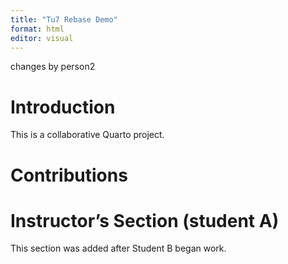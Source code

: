 ```yaml
---
title: "Tu7 Rebase Demo"
format: html
editor: visual
---
```



changes by person2

# Introduction

This is a collaborative Quarto project.

# Contributions

<!-- Student sections will go here -->

# Instructor's Section (student A)

This section was added after Student B began work.

